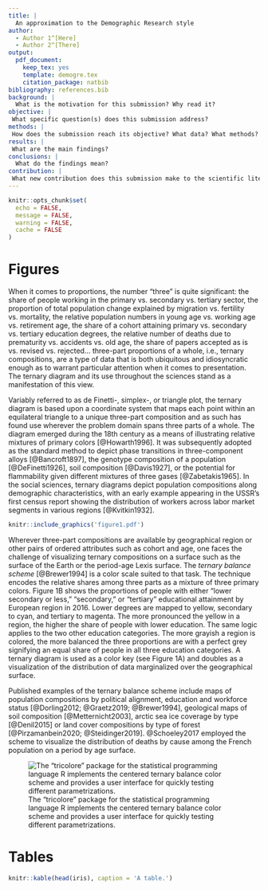 ```yaml
---
title: |
  An approximation to the Demographic Research style
author:
  - Author 1^[Here]
  - Author 2^[There]
output:
  pdf_document:
    keep_tex: yes
    template: demogre.tex
    citation_package: natbib
bibliography: references.bib
background: |
  What is the motivation for this submission? Why read it?
objective: |
 What specific question(s) does this submission address?
methods: |
 How does the submission reach its objective? What data? What methods?
results: |
 What are the main findings?
conclusions: |
  What do the findings mean?
contribution: |
 What new contribution does this submission make to the scientific literature?
---
```


```r
knitr::opts_chunk$set(
  echo = FALSE,
  message = FALSE,
  warning = FALSE,
  cache = FALSE
)
```

# Figures

When it comes to proportions, the number "three" is quite significant: the share of people working in the primary vs. secondary vs. tertiary sector, the proportion of total population change explained by migration vs. fertility vs. mortality, the relative population numbers in young age vs. working age vs. retirement age, the share of a cohort attaining primary vs. secondary vs. tertiary education degrees, the relative number of deaths due to prematurity vs. accidents vs. old age, the share of papers accepted as is vs. revised vs. rejected... three-part proportions of a whole, i.e., ternary compositions, are a type of data that is both ubiquitous and idiosyncratic enough as to warrant particular attention when it comes to presentation. The ternary diagram and its use throughout the sciences stand as a manifestation of this view.

Variably referred to as de Finetti-, simplex-, or triangle plot, the ternary diagram is based upon a coordinate system that maps each point within an equilateral triangle to a unique three-part composition and as such has found use wherever the problem domain spans three parts of a whole. The diagram emerged during the 18th century as a means of illustrating relative mixtures of primary colors [@Howarth1996]. It was subsequently adopted as the standard method to depict phase transitions in three-component alloys [@Bancroft1897], the genotype composition of a population [@DeFinetti1926], soil composition [@Davis1927], or the potential for flammability given different mixtures of three gases [@Zabetakis1965]. In the social sciences, ternary diagrams depict population compositions along demographic characteristics, with an early example appearing in the USSR's first census report showing the distribution of workers across labor market segments in various regions [@Kvitkin1932].

```r
knitr::include_graphics('figure1.pdf')
```

Wherever three-part compositions are available by geographical region or other pairs of ordered attributes such as cohort and age, one faces the challenge of visualizing ternary compositions on a surface such as the surface of the Earth or the period-age Lexis surface. The *ternary balance scheme* [@Brewer1994] is a color scale suited to that task. The technique encodes the relative shares among three parts as a mixture of three primary colors. Figure 1B shows the proportions of people with either "lower secondary or less," "secondary," or "tertiary" educational attainment by European region in 2016. Lower degrees are mapped to yellow, secondary to cyan, and tertiary to magenta. The more pronounced the yellow in a region, the higher the share of people with lower education. The same logic applies to the two other education categories. The more grayish a region is colored, the more balanced the three proportions are with a perfect grey signifying an equal share of people in all three education categories. A ternary diagram is used as a color key (see Figure 1A) and doubles as a visualization of the distribution of data marginalized over the geographical surface.

Published examples of the ternary balance scheme include maps of population compositions by political alignment, education and workforce status [@Dorling2012; @Graetz2019; @Brewer1994], geological maps of soil composition [@Metternicht2003], arctic sea ice coverage by type [@Denil2015] or land cover compositions by type of forest [@Pirzamanbein2020; @Steidinger2019]. @Schoeley2017 employed the scheme to visualize the distribution of deaths by cause among the French population on a period by age surface.

![The "tricolore" package for the statistical programming language R implements the centered ternary balance color scheme and provides a user interface for quickly testing different parametrizations.](figure2.png)

# Tables

```r
knitr::kable(head(iris), caption = 'A table.')
```


